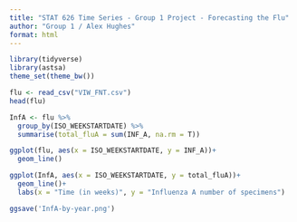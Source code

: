 ```yaml
---
title: "STAT 626 Time Series - Group 1 Project - Forecasting the Flu"
author: "Group 1 / Alex Hughes"
format: html
---
```


```r
library(tidyverse)
library(astsa)
theme_set(theme_bw())
```

```r
flu <- read_csv("VIW_FNT.csv")
head(flu)
```

```r
InfA <- flu %>% 
  group_by(ISO_WEEKSTARTDATE) %>%
  summarise(total_fluA = sum(INF_A, na.rm = T))
```

```r
ggplot(flu, aes(x = ISO_WEEKSTARTDATE, y = INF_A))+
  geom_line()

ggplot(InfA, aes(x = ISO_WEEKSTARTDATE, y = total_fluA))+
  geom_line()+
  labs(x = "Time (in weeks)", y = "Influenza A number of specimens")

ggsave('InfA-by-year.png')
```


